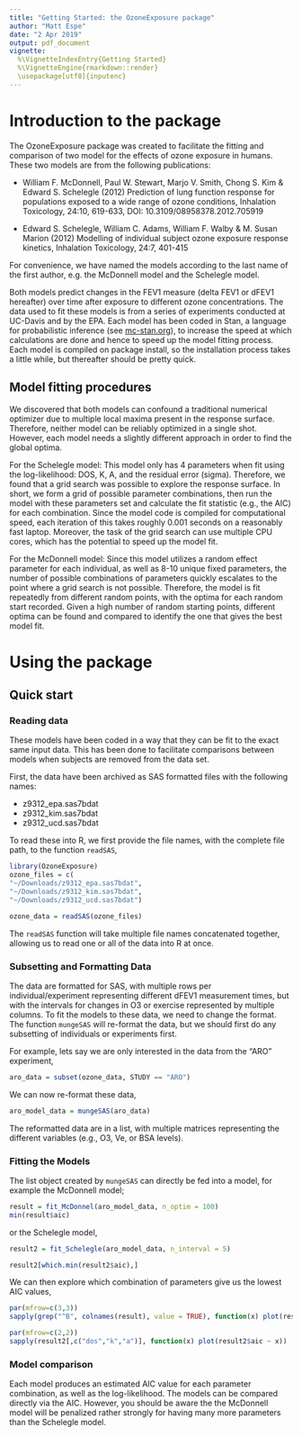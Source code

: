 ```yaml
---
title: "Getting Started: the OzoneExposure package"
author: "Matt Espe"
date: "2 Apr 2019"
output: pdf_document
vignette: 
  %\VignetteIndexEntry{Getting Started}
  %\VignetteEngine{rmarkdown::render}
  \usepackage[utf8]{inputenc}
---
```


# Introduction to the package

The OzoneExposure package was created to facilitate the fitting and
comparison of two model for the effects of ozone exposure in
humans. These two models are from the following publications:

+ William F. McDonnell, Paul W. Stewart, Marjo V. Smith, Chong S. Kim
  & Edward S. Schelegle (2012) Prediction of lung function response
  for populations exposed to a wide range of ozone conditions,
  Inhalation Toxicology, 24:10, 619-633, DOI:
  10.3109/08958378.2012.705919

+ Edward S. Schelegle, William C. Adams, William F. Walby & M. Susan
  Marion (2012) Modelling of individual subject ozone exposure response
  kinetics, Inhalation Toxicology, 24:7, 401-415
  
For convenience, we have named the models according to the
last name of the first author, e.g. the McDonnell model and the
Schelegle model.

Both models predict changes in the FEV1 measure (delta FEV1 or dFEV1
hereafter) over time after exposure to different ozone
concentrations. The data used to fit these models is from a series of
experiments conducted at UC-Davis and by the EPA. Each model has been
coded in Stan, a language for probabilistic inference (see
[mc-stan.org](mc-stan.org)), to increase the speed at which
calculations are done and hence to speed up the model fitting
process. Each model is compiled on package install, so the
installation process takes a little while, but thereafter should be
pretty quick.

## Model fitting procedures

We discovered that both models can confound a traditional numerical
optimizer due to multiple local maxima present in the response
surface. Therefore, neither model can be reliably optimized in a
single shot. However, each model needs a slightly different approach in
order to find the global optima. 

For the Schelegle model: This model only has 4 parameters when fit
using the log-likelihood: DOS, K, A, and the residual error
(sigma). Therefore, we found that a grid search was possible to
explore the response surface. In short, we form a grid of possible
parameter combinations, then run the model with these parameters set
and calculate the fit statistic (e.g., the AIC) for each
combination. Since the model code is compiled for computational speed,
each iteration of this takes roughly 0.001 seconds on a reasonably
fast laptop. Moreover, the task of the grid search can use multiple
CPU cores, which has the potential to speed up the model fit.

For the McDonnell model: Since this model utilizes a random effect
parameter for each individual, as well as 8-10 unique fixed
parameters, the number of possible combinations of parameters quickly
escalates to the point where a grid search is not possible. Therefore,
the model is fit repeatedly from different random points, with the
optima for each random start recorded. Given a high number of random
starting points, different optima can be found and compared to
identify the one that gives the best model fit.

# Using the package

## Quick start

### Reading data

These models have been coded in a way that they can be fit to the
exact same input data. This has been done to facilitate comparisons
between models when subjects are removed from the data set.

First, the data have been archived as SAS formatted files with the
following names:

+ z9312_epa.sas7bdat
+ z9312_kim.sas7bdat
+ z9312_ucd.sas7bdat

To read these into R, we first provide the file names, with the
complete file path, to the function `readSAS`,

```r
library(OzoneExposure)
ozone_files = c(
"~/Downloads/z9312_epa.sas7bdat",
"~/Downloads/z9312_kim.sas7bdat",
"~/Downloads/z9312_ucd.sas7bdat")

ozone_data = readSAS(ozone_files)
```

The `readSAS` function will take multiple file names concatenated
together, allowing us to read one or all of the data into R at once.

### Subsetting and Formatting Data

The data are formatted for SAS, with multiple rows per
individual/experiment representing different dFEV1 measurement times,
but with the intervals for changes in O3 or exercise represented by
multiple columns. To fit the models to these data, we need to change
the format. The function `mungeSAS`
will re-format the data, but we should first do any subsetting of
individuals or experiments first.

For example, lets say we are only interested in the data from the
"ARO" experiment,

```r
aro_data = subset(ozone_data, STUDY == "ARO")
```

We can now re-format these data,

```r
aro_model_data = mungeSAS(aro_data)
```

The reformatted data are in a list, with multiple matrices
representing the different variables (e.g., O3, Ve, or BSA
levels). 

### Fitting the Models

The list object created by `mungeSAS` can directly be fed into a
model, for example the McDonnell model;

```r
result = fit_McDonnel(aro_model_data, n_optim = 100)
min(result$aic)
```

or the Schelegle model,

```r
result2 = fit_Schelegle(aro_model_data, n_interval = 5)
```

```r
result2[which.min(result2$aic),]
```

We can then explore which combination of parameters give us the lowest
AIC values,

```r
par(mfrow=c(3,3))
sapply(grep("^B", colnames(result), value = TRUE), function(x) plot(result$aic ~ result[[x]]))
```


```r
par(mfrow=c(2,2))
sapply(result2[,c("dos","k","a")], function(x) plot(result2$aic ~ x))
```


### Model comparison

Each model produces an estimated AIC value for each parameter
combination, as well as the log-likelihood. The models can be compared
directly via the AIC. However, you should be aware the the McDonnell
model will be penalized rather strongly for having many more
parameters than the Schelegle model. 

